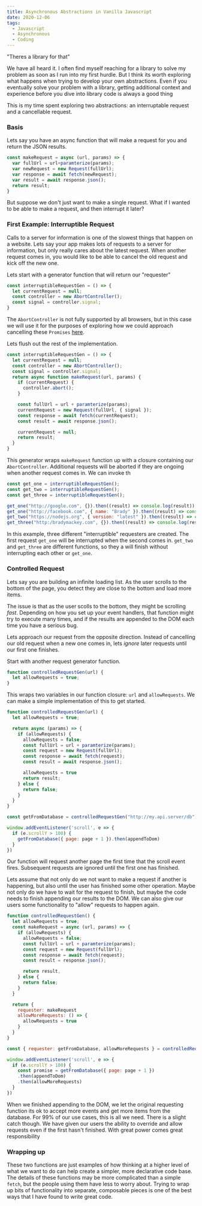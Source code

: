 ```yaml
---
title: Asynchronous Abstractions in Vanilla Javascript
date: 2020-12-06
tags:
  - Javascript
  - Asynchronous
  - Coding
---
```


"Theres a library for that"

We have all heard it. I often find myself reaching for a library to solve my
problem as soon as I run into my first hurdle. But I think its worth exploring
what happens when trying to develop your own abstractions. Even if you
eventually solve your problem with a library, getting additional context and
experience before you dive into library code is always a good thing

This is my time spent exploring two abstractions: an interruptable request and a
cancellable request.

### Basis

Lets say you have an async function that will make a request for you and return
the JSON results.

```javascript
const makeRequest = async (url, params) => {
  var fullUrl = url+paramterize(params);
  var newRequest = new Request(fullUrl);
  var response = await fetch(newRequest);
  var result = await response.json();
  return result;
}
```

But suppose we don't just want to make a single request. What if I wanted to be
able to make a request, and then interrupt it later?

### First Example: Interruptible Request

Calls to a server for information is one of the slowest things that happen on a
website. Lets say your app makes lots of requests to a server for information,
but only really cares about the latest request. When another request comes in,
you would like to be able to cancel the old request and kick off the new one.

Lets start with a generator function that will return our "requester"

```javascript
const interruptibleRequestGen = () => {
  let currentRequest = null;
  const controller = new AbortController();
  const signal = controller.signal;
}
```

The `AbortController` is not fully supported by all browsers, but in this case
we will use it for the purposes of exploring how we could approach cancelling
these `Promises`
[here](https://developer.mozilla.org/en-US/docs/Web/API/AbortController/abort).

Lets flush out the rest of the implementation.

```javascript
const interruptibleRequestGen = () => {
  let currentRequest = null;
  const controller = new AbortController();
  const signal = controller.signal;
  return async function makeRequest(url, params) {
    if (currentRequest) {
      controller.abort();
    }

    const fullUrl = url + paramterize(params);
    currentRequest = new Request(fullUrl, { signal });
    const response = await fetch(currentRequest);
    const result = await response.json();

    currentRequest = null;
    return result;
  }
}
```

This generator wraps `makeRequest` function up with a closure containing
our `AbortController`. Additional requests will be aborted if they are ongoing
when another request comes in. We can invoke th

```javascript
const get_one = interruptibleRequestGen();
const get_two = interruptibleRequestGen();
const get_three = interruptibleRequestGen();

get_one("http://google.com", {}).then((result) => console.log(result))
get_one("http://facebook.com", { name: "Brady" }).then((result) => console.log(result))
get_two("https://nodejs.org", { version: "latest" }).then((result) => console.log(result))
get_three("http:/bradymackey.com", {}).then((result) => console.log(result))
```

In this example, three different "interruptible" requesters are created. The
first request `get_one` will be interrupted when the second comes in. `get_two`
and `get_three` are different functions, so they a will finish without
interrupting each other or `get_one`.

### Controlled Request

Lets say you are building an infinite loading list. As the user scrolls to the
bottom of the page, you detect they are close to the bottom and load more items.

The issue is that as the user scolls to the bottom, they might be scrolling
_fast_. Depending on how you set up your event handlers, that function might try
to execute many times, and if the results are appended to the DOM each time you
have a serious bug.

Lets approach our request from the opposite direction. Instead of cancelling our
old request when a new one comes in, lets _ignore_ later requests until our
first one finishes.

Start with another request generator function.

```javascript
function controlledRequestGen(url) {
  let allowRequests = true;
}
```

This wraps two variables in our function closure: `url` and `allowRequests`. We
can make a simple implementation of this to get started.

```javascript
function controlledRequestGen(url) {
  let allowRequests = true;

  return async (params) => {
    if (allowRequests) {
      allowRequests = false;
      const fullUrl = url + paramterize(params);
      const request = new Request(fullUrl);
      const response = await fetch(request);
      const result = await response.json();

      allowRequests = true
      return result;
    } else {
      return false;
    }
  }
}

const getFromDatabase = controlledRequestGen("http://my.api.server/db")

window.addEventListener('scroll', e => {
  if (e.scrollY > 100) {
    getFromDatabase({ page: page + 1 }).then(appendToDom)
  }
})
```

Our function will request another page the first time that the scroll event
fires. Subsequent requests are ignored until the first one has finished.

Lets assume that not only do we not want to make a request if another is
happening, but also until the user has finished some other operation. Maybe not
only do we have to wait for the request to finish, but maybe the code needs to
finish appending our results to the DOM. We can also give our users some
functionality to "allow" requests to happen again.

```javascript
function controlledRequestGen() {
  let allowRequests = true;
  const makeRequest = async (url, params) => {
    if (allowRequests) {
      allowRequests = false;
      const fullUrl = url + paramterize(params);
      const request = new Request(fullUrl);
      const response = await fetch(request);
      const result = response.json();

      return result,
    } else {
      return false;
    }
  }

  return {
    requester: makeRequest
    allowMoreRequests: () => {
      allowRequests = true
    }
  }
}

const { requester: getFromDatabase, allowMoreRequests } = controlledRequestGen("http://my.api.server/db")

window.addEventListener('scroll', e => {
  if (e.scrollY > 100) {
    const promise = getFromDatabase({ page: page + 1 })
    .then(appendToDom)
    .then(allowMoreRequests)
  }
})

```

When we finished appending to the DOM, we let the original requesting function
its ok to accept more events and get more items from the database. For 99% of
our use cases, this is all we need. There is a slight catch though. We have
given our users the ability to override and allow requests even if the first
hasn't finished. With great power comes great responsibility

### Wrapping up

These two functions are just examples of how thinking at a higher level of what
we want to do can help create a simpler, more declarative code base. The
details of these functions may be more complicated than a simple `fetch`, but
the people using them have less to worry about. Trying to wrap up bits of
functionality into separate, composable pieces is one of the best ways that I
have found to write great code.
